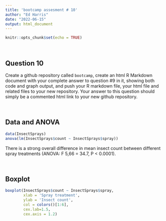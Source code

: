 ```yaml
---
title: 'bootcamp assesment # 10'
author: "Ed Harris"
date: "2022-06-15"
output: html_document
---
```


```r
knitr::opts_chunk$set(echo = TRUE)
```

<br>
 
## Question 10

Create a github repository called `bootcamp`, create an html R Markdown document with your complete answer to question #9 in it, showing both code and graph output, and push your R markdown file, your html file and related files to your new repository.  Your answer to this question should simply be a commented html link to your new github repository.  

<br>
 
## Data and ANOVA 
```r
data(InsectSprays)
anova(lm(InsectSprays$count ~ InsectSprays$spray))
```


There is a strong overall difference in mean insect count between different spray treatments (ANOVA: F 5,66 = 34.7, P < 0.0001).

<br>
 
## Boxplot



```r
boxplot(InsectSprays$count ~ InsectSprays$spray,
        xlab = 'Spray treatment',
        ylab = 'Insect count',
        col = colors()[1:6],
        cex.lab=1.5,
        cex.axis = 1.2)
```

